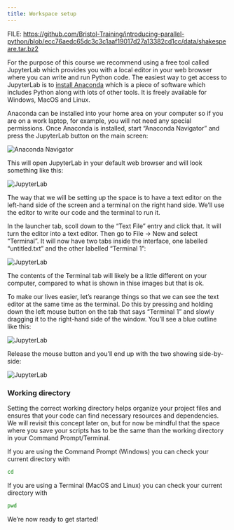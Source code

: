 ```yaml
---
title: Workspace setup
---
```


FILE: <https://github.com/Bristol-Training/introducing-parallel-python/blob/ecc76aedc65dc3c3c1aaf19017d27a13382cd1cc/data/shakespeare.tar.bz2>


For the purpose of this course we recommend using a free tool called JupyterLab which provides you with a local editor in your web browser where you can write and run Python code. The easiest way to get access to JupyterLab is to [install Anaconda](https://www.anaconda.com/products/individual#Downloads) which is a piece of software which includes Python along with lots of other tools. It is freely available for Windows, MacOS and Linux.

Anaconda can be installed into your home area on your computer so if you are on a work laptop, for example, you will not need any special permissions. Once Anaconda is installed, start "Anaconda Navigator" and press the JupyterLab button on the main screen:

![](../assets/navigator.png "Anaconda Navigator")

This will open JupyterLab in your default web browser and will look something like this:

![](../assets/jupyterlab1.png "JupyterLab")

The way that we will be setting up the space is to have a text editor on the left-hand side of the screen and a terminal on the right hand side. We'll use the editor to write our code and the terminal to run it.

In the launcher tab, scoll down to the "Text File" entry and click that. It will turn the editor into a text editor. Then go to File → New and select "Terminal". It will now have two tabs inside the interface, one labelled "untitled.txt" and the other labelled "Terminal 1":

![](../assets/jupyterlab2.png "JupyterLab")

The contents of the Terminal tab will likely be a little different on your computer, compared to what is shown in thise images but that is ok.

To make our lives easier, let's rearange things so that we can see the text editor at the same time as the terminal. Do this by pressing and holding down the left mouse button on the tab that says "Terminal 1" and slowly dragging it to the right-hand side of the window. You'll see a blue outline like this:

![](../assets/jupyterlab3.png "JupyterLab")

Release the mouse button and you'll end up with the two showing side-by-side:

![](../assets/jupyterlab4.png "JupyterLab")


### Working directory

Setting the correct working directory helps organize your project files and ensures that your code can find necessary resources and dependencies. We will revisit this concept later on, but for now be mindful that the space where you save your scripts has to be the same than the working directory in your Command Prompt/Terminal.

If you are using the Command Prompt (Windows) you can check your current directory with
```.bash
cd
```

If you are using a Terminal (MacOS and Linux) you can check your current directory with
```.bash
pwd
```


We're now ready to get started!

